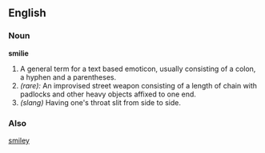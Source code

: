 ==English==

===Noun===
'''smilie'''
# A general term for a text based emoticon, usually consisting of a colon, a hyphen and a parentheses.
#''(rare):'' An improvised street weapon consisting of a length of chain with padlocks and other heavy objects affixed to one end.
#''(slang)'' Having one's throat slit from side to side.


===Also===
[[smiley]]